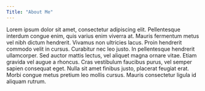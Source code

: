 ```yaml
---
Title: "About Me"
---
```

Lorem ipsum dolor sit amet, consectetur adipiscing elit. Pellentesque interdum congue enim, quis varius enim viverra at. Mauris fermentum metus vel nibh dictum hendrerit. Vivamus non ultricies lacus. Proin hendrerit commodo velit in cursus. Curabitur nec leo justo. In pellentesque hendrerit ullamcorper. Sed auctor mattis lectus, vel aliquet magna ornare vitae. Etiam gravida vel augue a rhoncus. Cras vestibulum faucibus purus, vel semper sapien consequat eget. Nulla sit amet finibus justo, placerat feugiat erat. Morbi congue metus pretium leo mollis cursus. Mauris consectetur ligula id aliquam rutrum. 